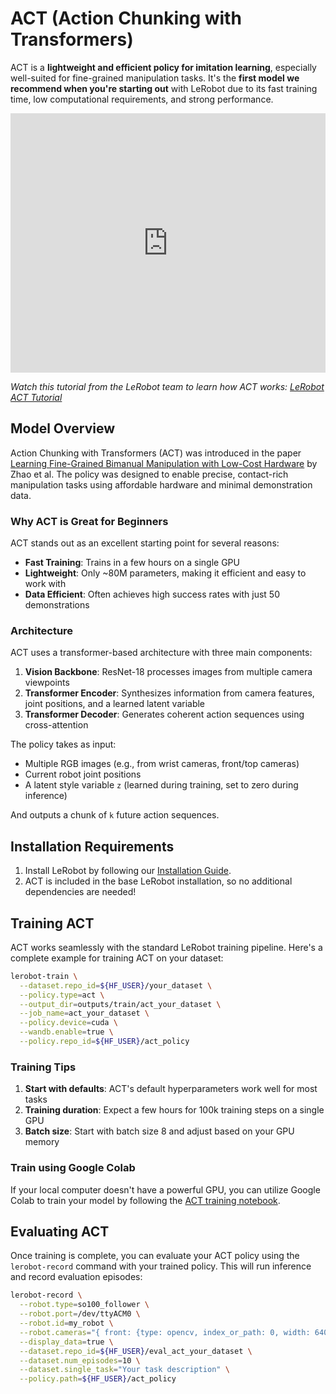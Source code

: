 # ACT (Action Chunking with Transformers)

ACT is a **lightweight and efficient policy for imitation learning**, especially well-suited for fine-grained manipulation tasks. It's the **first model we recommend when you're starting out** with LeRobot due to its fast training time, low computational requirements, and strong performance.

<div class="video-container">
  <iframe
    width="100%"
    height="415"
    src="https://www.youtube.com/embed/ft73x0LfGpM"
    title="LeRobot ACT Tutorial"
    frameborder="0"
    allow="accelerometer; autoplay; clipboard-write; encrypted-media; gyroscope; picture-in-picture"
    allowfullscreen
  ></iframe>
</div>

*Watch this tutorial from the LeRobot team to learn how ACT works: [LeRobot ACT Tutorial](https://www.youtube.com/watch?v=ft73x0LfGpM)*

## Model Overview

Action Chunking with Transformers (ACT) was introduced in the paper [Learning Fine-Grained Bimanual Manipulation with Low-Cost Hardware](https://arxiv.org/abs/2304.13705) by Zhao et al. The policy was designed to enable precise, contact-rich manipulation tasks using affordable hardware and minimal demonstration data.

### Why ACT is Great for Beginners

ACT stands out as an excellent starting point for several reasons:

- **Fast Training**: Trains in a few hours on a single GPU
- **Lightweight**: Only ~80M parameters, making it efficient and easy to work with
- **Data Efficient**: Often achieves high success rates with just 50 demonstrations

### Architecture

ACT uses a transformer-based architecture with three main components:

1. **Vision Backbone**: ResNet-18 processes images from multiple camera viewpoints
2. **Transformer Encoder**: Synthesizes information from camera features, joint positions, and a learned latent variable
3. **Transformer Decoder**: Generates coherent action sequences using cross-attention

The policy takes as input:
- Multiple RGB images (e.g., from wrist cameras, front/top cameras)
- Current robot joint positions
- A latent style variable `z` (learned during training, set to zero during inference)

And outputs a chunk of `k` future action sequences.

## Installation Requirements

1. Install LeRobot by following our [Installation Guide](./installation).
2. ACT is included in the base LeRobot installation, so no additional dependencies are needed!

## Training ACT

ACT works seamlessly with the standard LeRobot training pipeline. Here's a complete example for training ACT on your dataset:

```bash
lerobot-train \
  --dataset.repo_id=${HF_USER}/your_dataset \
  --policy.type=act \
  --output_dir=outputs/train/act_your_dataset \
  --job_name=act_your_dataset \
  --policy.device=cuda \
  --wandb.enable=true \
  --policy.repo_id=${HF_USER}/act_policy
```

### Training Tips

1. **Start with defaults**: ACT's default hyperparameters work well for most tasks
2. **Training duration**: Expect a few hours for 100k training steps on a single GPU
3. **Batch size**: Start with batch size 8 and adjust based on your GPU memory

### Train using Google Colab

If your local computer doesn't have a powerful GPU, you can utilize Google Colab to train your model by following the [ACT training notebook](./notebooks#training-act).

## Evaluating ACT

Once training is complete, you can evaluate your ACT policy using the `lerobot-record` command with your trained policy. This will run inference and record evaluation episodes:

```bash
lerobot-record \
  --robot.type=so100_follower \
  --robot.port=/dev/ttyACM0 \
  --robot.id=my_robot \
  --robot.cameras="{ front: {type: opencv, index_or_path: 0, width: 640, height: 480, fps: 30}}" \
  --display_data=true \
  --dataset.repo_id=${HF_USER}/eval_act_your_dataset \
  --dataset.num_episodes=10 \
  --dataset.single_task="Your task description" \
  --policy.path=${HF_USER}/act_policy
```

